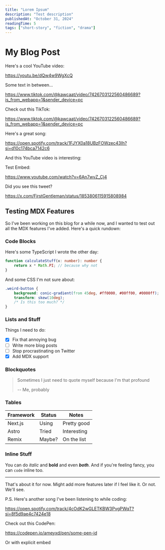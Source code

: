 ---
title: "Lorem Ipsum"
description: "Test description"
publishedAt: "October 31, 2024"
readingTime: 5
tags: ["short-story", "fiction", "drama"]
---


# My Blog Post

Here's a cool YouTube video:

https://youtu.be/dQw4w9WgXcQ

Some text in between...

https://www.tiktok.com/@kawcaat/video/7426703122560486689?is_from_webapp=1&sender_device=pc


Check out this TikTok:

https://www.tiktok.com/@kawcaat/video/7426703122560486689?is_from_webapp=1&sender_device=pc


Here's a great song:

https://open.spotify.com/track/1FJYX0a18UBzFOWzec43Ih?si=d10c174bca7142c6


And this YouTube video is interesting:

Test Embed: 

<Embed url="https://youtu.be/dQw4w9WgXcQ" />

https://www.youtube.com/watch?v=6An7wvZ_Cj4

Did you see this tweet?

https://x.com/FirstGentleman/status/1853806115915808984

## Testing MDX Features

So I've been working on this blog for a while now, and I wanted to test out all the MDX features I've added. Here's a quick rundown:

### Code Blocks

Here's some TypeScript I wrote the other day:

```typescript
function calculateStuff(x: number): number {
    return x * Math.PI; // because why not
}
```

And some CSS I'm not sure about:

```css
.weird-button {
    background: conic-gradient(from 45deg, #ff0000, #00ff00, #0000ff);
    transform: skew(10deg);
    /* Is this too much? */
}
```

### Lists and Stuff

Things I need to do:
- [x] Fix that annoying bug
- [ ] Write more blog posts
- [ ] Stop procrastinating on Twitter
- [x] Add MDX support

### Blockquotes

> Sometimes I just need to quote myself because I'm that profound
> 
> -- Me, probably

### Tables

| Framework | Status | Notes |
|-----------|--------|-------|
| Next.js   | Using  | Pretty good |
| Astro     | Tried  | Interesting |
| Remix     | Maybe? | On the list |

### Inline Stuff

You can do *italic* and **bold** and even ***both***. And if you're feeling fancy, you can `code` inline too.

---

That's about it for now. Might add more features later if I feel like it. Or not. We'll see.

P.S. Here's another song I've been listening to while coding:

https://open.spotify.com/track/4cOdK2wGLETKBW3PvgPWqT?si=8f5d9ae4c7424e18


Check out this CodePen:

https://codepen.io/ameyxd/pen/some-pen-id

Or with explicit embed

<Embed url="https://codepen.io/ameyxd/pen/some-pen-id" />

